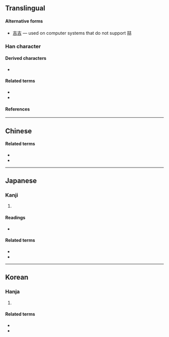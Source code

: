 {{also|吉}}
{{character info/new}}
==Translingual==

====Alternative forms====
* {{qualifier|non-standard}} [[吉吉]] &mdash; used on computer systems that do not support 喆

===Han character===
{{Han char|rn=30|rad=口|as=09|sn=12|four=|canj=GRGR|ids=⿰吉吉}}

====Derived characters====
* {{l|mul|[[𠽻]], [[𪝦]], [[𭹶]], [[𮃭]], [[𧑱]], [[𧑭]], [[𫬔]], [[嚞]]}}

====Related terms====
* {{l|mul|吉吉}}
* {{l|mul|吉}}

====References====
{{Han ref|kx=0197.260|dkj=03908|dj=0419.040|hdz=10648.110|uh=5586}}

----

==Chinese==
{{zh-forms|t=吉吉}}
{{zh-see|哲|v}}

====Related terms====
* {{zh-l|吉吉}}
* {{zh-l|吉}}

----

==Japanese==
{{ja-kanjitab|[[吉]][[吉]]}}

===Kanji===
{{ja-kanji|grade=|rs=口09}}

# {{defn|lang=ja|sort=口09}}

====Readings====
* {{ja-readings|on=[[てつ]] (tetsu)|kun=}}

====Related terms====
* {{ja-l|吉吉}}
* {{ja-l|吉}}

----

==Korean==
{{ko-hanjatab|[[吉]][[吉]]}}

===Hanja===
{{ko-hanja|hangeul=철|rv=cheol|mr=ch'ŏl}}

# {{defn|lang=ko|sort=口09}}

====Related terms====
* {{l|ko|吉吉}}
* {{l|ko|吉}}